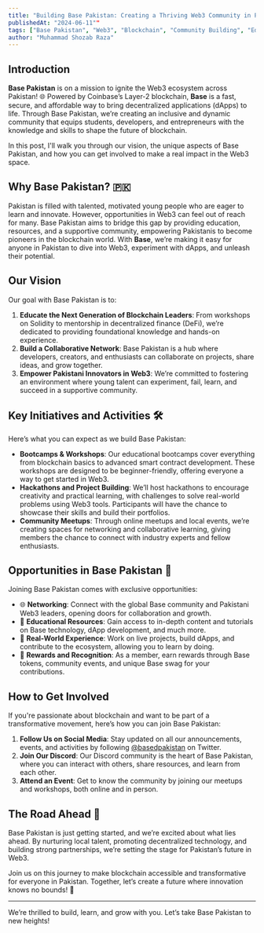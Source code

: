 ```yaml
---
title: "Building Base Pakistan: Creating a Thriving Web3 Community in Pakistan"
publishedAt: "2024-06-11""
tags: ["Base Pakistan", "Web3", "Blockchain", "Community Building", "Education"]
author: "Muhammad Shozab Raza"
---
```


## Introduction

**Base Pakistan** is on a mission to ignite the Web3 ecosystem across Pakistan! 🌐 Powered by Coinbase’s Layer-2 blockchain, **Base** is a fast, secure, and affordable way to bring decentralized applications (dApps) to life. Through Base Pakistan, we’re creating an inclusive and dynamic community that equips students, developers, and entrepreneurs with the knowledge and skills to shape the future of blockchain.

In this post, I'll walk you through our vision, the unique aspects of Base Pakistan, and how you can get involved to make a real impact in the Web3 space.

## Why Base Pakistan? 🇵🇰

Pakistan is filled with talented, motivated young people who are eager to learn and innovate. However, opportunities in Web3 can feel out of reach for many. Base Pakistan aims to bridge this gap by providing education, resources, and a supportive community, empowering Pakistanis to become pioneers in the blockchain world. With **Base**, we’re making it easy for anyone in Pakistan to dive into Web3, experiment with dApps, and unleash their potential.

## Our Vision

Our goal with Base Pakistan is to:

1. **Educate the Next Generation of Blockchain Leaders**: From workshops on Solidity to mentorship in decentralized finance (DeFi), we’re dedicated to providing foundational knowledge and hands-on experience.
2. **Build a Collaborative Network**: Base Pakistan is a hub where developers, creators, and enthusiasts can collaborate on projects, share ideas, and grow together.
3. **Empower Pakistani Innovators in Web3**: We’re committed to fostering an environment where young talent can experiment, fail, learn, and succeed in a supportive community.

## Key Initiatives and Activities 🛠️

Here’s what you can expect as we build Base Pakistan:

- **Bootcamps & Workshops**: Our educational bootcamps cover everything from blockchain basics to advanced smart contract development. These workshops are designed to be beginner-friendly, offering everyone a way to get started in Web3.
- **Hackathons and Project Building**: We’ll host hackathons to encourage creativity and practical learning, with challenges to solve real-world problems using Web3 tools. Participants will have the chance to showcase their skills and build their portfolios.
- **Community Meetups**: Through online meetups and local events, we’re creating spaces for networking and collaborative learning, giving members the chance to connect with industry experts and fellow enthusiasts.

## Opportunities in Base Pakistan 🎉

Joining Base Pakistan comes with exclusive opportunities:

- 🌐 **Networking**: Connect with the global Base community and Pakistani Web3 leaders, opening doors for collaboration and growth.
- 📘 **Educational Resources**: Gain access to in-depth content and tutorials on Base technology, dApp development, and much more.
- 💼 **Real-World Experience**: Work on live projects, build dApps, and contribute to the ecosystem, allowing you to learn by doing.
- 🎁 **Rewards and Recognition**: As a member, earn rewards through Base tokens, community events, and unique Base swag for your contributions.

## How to Get Involved

If you're passionate about blockchain and want to be part of a transformative movement, here’s how you can join Base Pakistan:

1. **Follow Us on Social Media**: Stay updated on all our announcements, events, and activities by following [@basedpakistan](https://twitter.com/basedpakistan) on Twitter.
2. **Join Our Discord**: Our Discord community is the heart of Base Pakistan, where you can interact with others, share resources, and learn from each other.
3. **Attend an Event**: Get to know the community by joining our meetups and workshops, both online and in person.

## The Road Ahead 🌱

Base Pakistan is just getting started, and we’re excited about what lies ahead. By nurturing local talent, promoting decentralized technology, and building strong partnerships, we’re setting the stage for Pakistan’s future in Web3.

Join us on this journey to make blockchain accessible and transformative for everyone in Pakistan. Together, let’s create a future where innovation knows no bounds! 🚀

--- 

We’re thrilled to build, learn, and grow with you. Let’s take Base Pakistan to new heights!

